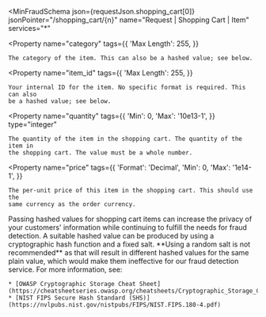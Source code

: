 
<MinFraudSchema
  json={requestJson.shopping_cart[0]}
  jsonPointer="/shopping_cart/{n}"
  name="Request | Shopping Cart | Item"
  services="*"
>
  <Property
    name="category"
    tags={{
      'Max Length': 255,
    }}
  >
    The category of the item. This can also be a hashed value; see below.
  </Property>

  <Property
    name="item_id"
    tags={{
      'Max Length': 255,
    }}
  >
    Your internal ID for the item. No specific format is required. This can also
    be a hashed value; see below.
  </Property>

  <Property
    name="quantity"
    tags={{
      'Min': 0,
      'Max': '10e13-1',
    }}
    type="integer"
  >
    The quantity of the item in the shopping cart. The quantity of the item in
    the shopping cart. The value must be a whole number.
  </Property>

  <Property
    name="price"
    tags={{
      'Format': 'Decimal',
      'Min': 0,
      'Max': '1e14-1',
    }}
  >
    The per-unit price of this item in the shopping cart. This should use the
    same currency as the order currency.
  </Property>

  <Footnote>
    Passing hashed values for shopping cart items can increase the privacy of
    your customers' information while continuing to fulfill the needs for fraud
    detection. A suitable hashed value can be produced by using a cryptographic
    hash function and a fixed salt. **Using a random salt is not recommended**
    as that will result in different hashed values for the same plain value,
    which would make them ineffective for our fraud detection service. For more
    information, see:

    * [OWASP Cryptographic Storage Cheat Sheet](https://cheatsheetseries.owasp.org/cheatsheets/Cryptographic_Storage_Cheat_Sheet.html)
    * [NIST FIPS Secure Hash Standard (SHS)](https://nvlpubs.nist.gov/nistpubs/FIPS/NIST.FIPS.180-4.pdf)
  </Footnote>
</MinFraudSchema>

